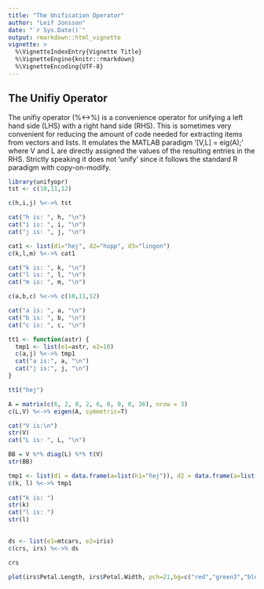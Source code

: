 ```yaml
---
title: "The Unification Operator"
author: "Leif Jonsson"
date: "`r Sys.Date()`"
output: rmarkdown::html_vignette
vignette: >
  %\VignetteIndexEntry{Vignette Title}
  %\VignetteEngine{knitr::rmarkdown}
  %\VignetteEncoding{UTF-8}
---
```


## The Unifiy Operator

The unifiy operator (%<->%) is a convenience operator for unifying a left hand side (LHS) with a right hand side (RHS). This is sometimes very convenient for reducing the amount of code needed for extracting items from vectors and lists. It emulates the MATLAB paradigm '[V,L] = eig(A);' where V and L are directly assigned the values of the resulting entries in the RHS. Strictly speaking it does not 'unify' since it follows the standard R paradigm with copy-on-modify.

```r
library(unifyopr)
tst <- c(10,11,12)

c(h,i,j) %<->% tst

cat("h is: ", h, "\n")
cat("i is: ", i, "\n")
cat("j is: ", j, "\n")

cat1 <- list(d1="hej", d2="hopp", d3="lingon")
c(k,l,m) %<->% cat1

cat("k is: ", k, "\n")
cat("l is: ", l, "\n")
cat("m is: ", m, "\n")

c(a,b,c) %<->% c(10,11,12)

cat("a is: ", a, "\n")
cat("b is: ", b, "\n")
cat("c is: ", c, "\n")

tt1 <- function(astr) {
  tmp1 <- list(e1=astr, e2=10)
  c(a,j) %<->% tmp1
  cat("a is:", a, "\n")
  cat("j is:", j, "\n")
}

tt1("hej")

A = matrix(c(6, 2, 0, 2, 6, 0, 0, 0, 36), nrow = 3)
c(L,V) %<->% eigen(A, symmetric=T)

cat("V is:\n")
str(V)
cat("L is: ", L, "\n")

BB = V %*% diag(L) %*% t(V)
str(BB)

tmp1 <- list(d1 = data.frame(a=list(h1="hej")), d2 = data.frame(a=list(h2="hopp")))
c(k, l) %<->% tmp1
  
cat("k is: ")
str(k)
cat("l is: ")
str(l)
  

ds <- list(e1=mtcars, e2=iris)
c(crs, irs) %<->% ds

crs

plot(irs$Petal.Length, irs$Petal.Width, pch=21,bg=c("red","green3","blue")[unclass(iris$Species)], main="Edgar Anderson's Iris Data")

```
